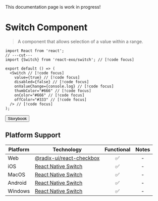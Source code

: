 
<Callout type="warning">
  This documentation page is work in progress!
</Callout>

# Switch Component

> A component that allows selection of a value within a range.

<Switch
  disabled={false}
  onValueChange={console.log}
  thumbColor="#666"
  onColor="#666"
  offColor="#333"
/>

```tsx twoslash
import React from 'react';
// ---cut---
import {Switch} from 'react-exo/switch'; // [!code focus]

export default () => (
  <Switch // [!code focus]
    value={true} // [!code focus]
    disabled={false} // [!code focus]
    onValueChange={console.log} // [!code focus]
    thumbColor="#666" // [!code focus]
    onColor="#666" // [!code focus]
    offColor="#333" // [!code focus]
  /> // [!code focus]
);
```

<Button href="https://exo.fig.run/?path=/docs/primitives-switch">Storybook</Button>

## Platform Support

| Platform | Technology | Functional | Notes |
| -------- | ---------- | :--------: | :---: |
| Web | [@radix-ui/react-checkbox](https://www.radix-ui.com/primitives/docs/components/switch) | ✅ | - |
| iOS | [React Native Switch](https://reactnative.dev/docs/switch) | ✅ | - |
| MacOS | [React Native Switch](https://reactnative.dev/docs/switch) | ✅ | - |
| Android | [React Native Switch](https://reactnative.dev/docs/switch) | ✅ | - |
| Windows | [React Native Switch](https://reactnative.dev/docs/switch) | ✅ | - |
